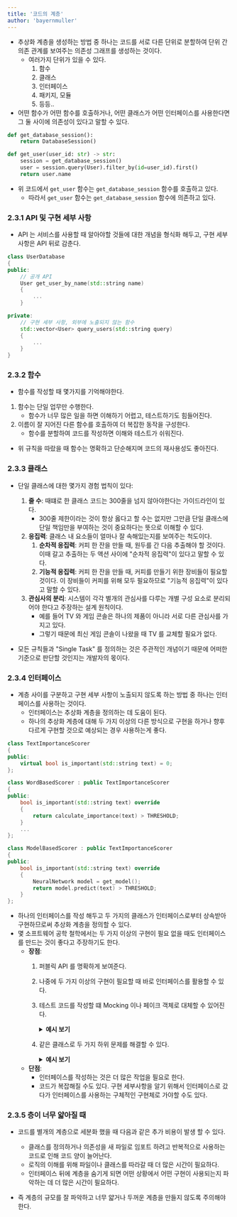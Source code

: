 ```yaml
---
title: '코드의 계층'
author: 'bayernmuller'
---
```


* 추상화 계층을 생성하는 방법 중 하나는 코드를 서로 다른 단위로 분할하여 단위 간 의존 관계를 보여주는 의존성 그래프를 생성하는 것이다.
    * 여러가지 단위가 있을 수 있다.
        1. 함수
        2. 클래스
        3. 인터페이스
        4. 패키지, 모듈
        5. 등등..
* 어떤 함수가 어떤 함수를 호출하거나, 어떤 클래스가 어떤 인터페이스를 사용한다면 그 둘 사이에 의존성이 있다고 말할 수 있다.

```python
def get_database_session():
    return DatabaseSession()

def get_user(user_id: str) -> str:
    session = get_database_session()
    user = session.query(User).filter_by(id=user_id).first()
    return user.name
```
* 위 코드에서 `get_user` 함수는 `get_database_session` 함수를 호출하고 있다.
    * 따라서 `get_user` 함수는 `get_database_session` 함수에 의존하고 있다.

### 2.3.1 API 및 구현 세부 사항

* API 는 서비스를 사용할 때 알아야할 것들에 대한 개념을 형식화 해두고, 구현 세부 사항은 API 뒤로 감춘다.

```c++
class UserDatabase
{
public:
    // 공개 API
    User get_user_by_name(std::string name)
    {
        ...
    }

private:
    // 구현 세부 사항, 외부에 노출되지 않는 함수
    std::vector<User> query_users(std::string query)
    {
        ...
    }
}
```

### 2.3.2 함수

* 함수를 작성할 때 몇가지를 기억해야한다.

1. 함수는 단일 업무만 수행한다.
    * 함수가 너무 많은 일을 하면 이해하기 어렵고, 테스트하기도 힘들어진다.
2. 이름이 잘 지어진 다른 함수를 호출하여 더 복잡한 동작을 구성한다.
    * 함수를 분할하여 코드를 작성하면 이해와 테스트가 쉬워진다.

* 위 규칙을 따랐을 때 함수는 명확하고 단순해지며 코드의 재사용성도 좋아진다.

### 2.3.3 클래스

* 단일 클래스에 대한 몇가지 경험 법칙이 있다:
    1. **줄 수**: 때떄로 한 클래스 코드는 300줄을 넘지 않아야한다는 가이드라인이 있다.
        * 300줄 제한이라는 것이 항상 옳다고 할 수는 없지만 그만큼 단일 클래스에 단일 책임만을 부여하는 것이 중요하다는 뜻으로 이해할 수 있다.
    2. **응집력**: 클래스 내 요소들이 얼마나 잘 속해있는지를 보여주는 척도이다.
        1. **순차적 응집력**: 커피 한 잔을 만들 때, 원두를 간 다음 추출해야 할 것이다. 이때 갈고 추출하는 두 액션 사이에 "순차적 응집력"이 있다고 말할 수 있다.
        2. **기능적 응집력**: 커피 한 잔을 만들 때, 커피를 만들기 위한 장비들이 필요할 것이다. 이 장비들이 커피를 위해 모두 필요하므로 "기능적 응집력"이 있다고 말할 수 있다.
    3.  **관심사의 분리**: 시스템이 각각 별개의 관심사를 다루는 개별 구성 요소로 분리되어야 한다고 주장하는 설계 원칙이다.
        * 예를 들어 TV 와 게임 콘솔은 하나의 제품이 아니라 서로 다른 관심사를 가지고 있다.
        * 그렇기 때문에 최신 게임 콘솔이 나왔을 때 TV 를 교체할 필요가 없다.

* 모든 규칙들과 "Single Task" 를 정의하는 것은 주관적인 개념이기 때문에 어떠한 기준으로 판단할 것인지는 개발자의 몫이다.

### 2.3.4 인터페이스

* 계층 사이를 구분하고 구현 세부 사항이 노출되지 않도록 하는 방법 중 하나는 인터페이스를 사용하는 것이다.
    * 인터페이스는 추상화 계층을 정의하는 데 도움이 된다.
    * 하나의 추상화 계층에 대해 두 가지 이상의 다른 방식으로 구현을 하거나 향후 다르게 구현할 것으로 예상되는 경우 사용하는게 좋다.

```c++
class TextImportanceScorer
{
public:
    virtual bool is_important(std::string text) = 0;
};

class WordBasedScorer : public TextImportanceScorer
{
public:
    bool is_important(std::string text) override
    {
        return calculate_importance(text) > THRESHOLD;
    }
    ...
};

class ModelBasedScorer : public TextImportanceScorer 
{
public:
    bool is_important(std::string text) override
    {
        NeuralNetwork model = get_model();
        return model.predict(text) > THRESHOLD;
    }
};
```

* 하나의 인터페이스를 작성 해두고 두 가지의 클래스가 인터페이스로부터 상속받아 구현하므로써 추상화 계층을 정의할 수 있다.
* 몇 소프트웨어 공학 철학에서는 두 가지 이상의 구현이 필요 없을 때도 인터페이스를 만드는 것이 좋다고 주장하기도 한다.
    * **장점**:
        1. 퍼블릭 API 를 명확하게 보여준다.
        2. 나중에 두 가지 이상의 구현이 필요할 때 바로 인터페이스를 활용할 수 있다.
        3. 테스트 코드를 작성할 떄 Mocking 이나 페이크 객체로 대체할 수 있어진다.
            <details>
            <summary><b>예시 보기</b></summary>

            ```c++
            struct IDatabase
            {
                virtual ~IDatabase() = default;
                virtual std::string GetUserData(int userId) = 0;
            };

            class RealDatabase : public IDatabase
            {
            public:
                std::string GetUserData(int userId) override
                {
                    return "Real data for user " + std::to_string(userId);
                }
            };

            class MockDatabase : public IDatabase
            {
            public:
                std::string GetUserData(int userId) override
                {
                    return "Mock data for user " + std::to_string(userId);
                }
            };

            class UserService
            {
            public:
                UserService(std::shared_ptr<IDatabase> db) : db_(db) {}

                void PrintUserData(int userId)
                {
                    std::cout << db_->GetUserData(userId) << std::endl;
                }

            private:
                std::shared_ptr<IDatabase> db_;
            };

            // Production Code
            auto realDb = std::make_shared<RealDatabase>();
            UserService realService(realDb);
            realService.PrintUserData(1);

            // Test Code
            auto mockDb = std::make_shared<MockDatabase>();
            UserService testService(mockDb);
            testService.PrintUserData(1);
              ```
            * 위 코드에서 `IDatabase` 인터페이스를 작성해두고 `RealDatabase` 와 `MockDatabase` 클래스가 인터페이스로부터 상속받아 구현하였다.
            * 이렇게 하면 테스트 코드에서 `MockDatabase` 클래스를 사용할 수 있게 된다.
            </details>
        4. 같은 클래스로 두 가지 하위 문제를 해결할 수 있다.
            <details>
            <summary><b>예시 보기</b></summary>

            ```c++
            struct List
            {
                virtual void Add(int value) = 0;
                virtual int Get(int index) = 0;
                virtual ~List() = default;
            };

            struct Queue
            {
                virtual void Enqueue(int value) = 0;
                virtual int Dequeue() = 0;
                virtual ~Queue() = default;
            };

            class LinkedList : public List, public Queue
            {
            public:
                void Add(int value) override
                {
                    data_.push_back(value);
                }

                int Get(int index) override
                {
                    auto it = data_.begin();
                    std::advance(it, index);
                    return *it;
                }

                void Enqueue(int value) override
                {
                    data_.push_back(value);
                }

                int Dequeue() override
                {
                    int value = data_.front();
                    data_.pop_front();
                    return value;
                }

            private:
                std::list<int> data_;
            };

            LinkedList listQueue;

            // List로 사용
            listQueue.Add(1);
            listQueue.Add(2);
            std::cout << "List Get(1): " << listQueue.Get(1) << std::endl;

            // Queue로 사용
            listQueue.Enqueue(3);
            std::cout << "Queue Dequeue: " << listQueue.Dequeue() << std::endl;

            ```

            * 위 코드에서 `List` 와 `Queue` 인터페이스를 작성해두고 `LinkedList` 클래스가 인터페이스로부터 상속받아 구현하였다.
            * 이렇게 하면 `LinkedList` 클래스를 `List` 와 동시에  `Queue` 로 사용할 수 있게 된다.
            </details>
    * **단점**:
        * 인터페이스를 작성하는 것은 더 많은 작업을 필요로 한다.
        * 코드가 복잡해질 수도 있다. 구현 세부사항을 알기 위해서 인터페이스로 갔다가 인터페이스를 사용하는 구체적인 구현체로 가야할 수도 있다.

### 2.3.5 층이 너무 얇아질 때

* 코드를 별개의 계층으로 세분화 했을 때 다음과 같은 추가 비용이 발생 할 수 있다.
    * 클래스를 정의하거나 의존성을 새 파일로 임포트 하려고 반복적으로 사용하는 코드로 인해 코드 양이 늘어난다.
    * 로직의 이해를 위해 파일이나 클래스를 따라갈 때 더 많은 시간이 필요하다.
    * 인터페이스 뒤에 계층을 숨기게 되면 어떤 상황에서 어떤 구현이 사용되는지 파악하는 데 더 많은 시간이 필요하다.

* 즉 계층의 규모를 잘 파악하고 너무 얇거나 두꺼운 계층을 만들지 않도록 주의해야한다.